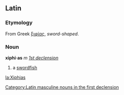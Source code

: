 ==Latin==
===Etymology===
From Greek [[ξιφίας]], ''sword-shaped''.
===Noun===
'''xiphi·as''' ''m'' ''[[Wiktionary Appendix:Latin first declension|1st declension]]''

#a [[swordfish]]

[[la:Xiphias]]
[[Category:Latin masculine nouns in the first declension]]
